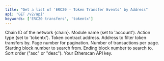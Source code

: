 ```yaml
---
title: "Get a list of 'ERC20 - Token Transfer Events' by Address"
api: 'GET /v2/api'
keywords: ['ERC20 transfers', 'tokentx']
---
```



<CreditChip description="Returns ERC-20 token transfers for an address" />

  <ParamField query="chainid" type="string" initialValue="1" placeholder="e.g. 1">
    Chain ID of the network {chain}.
  </ParamField>
  <ParamField query="module" type="string" initialValue="account">
    Module name (set to 'account').
  </ParamField>
  <ParamField query="action" type="string" initialValue="tokentx">
    Action type (set to 'tokentx').
  </ParamField>
  <ParamField query="contractaddress" type="string" initialValue="0x9f8f72aa9304c8b593d555f12ef6589cc3a579a2">
    Token contract address.
  </ParamField>
  <ParamField query="address" type="string" initialValue="0x4e83362442b8d1bec281594cea3050c8eb01311c">
    Address to filter token transfers by.
  </ParamField>
  <ParamField query="page" type="integer" initialValue="1">
    Page number for pagination.
  </ParamField>
  <ParamField query="offset" type="integer" initialValue="100">
    Number of transactions per page.
  </ParamField>
  <ParamField query="startblock" type="integer" initialValue="0">
    Starting block number to search from.
  </ParamField>
  <ParamField query="endblock" type="integer" initialValue="27025780">
    Ending block number to search to.
  </ParamField>
  <ParamField query="sort" type="string" initialValue="asc">
    Sort order ("asc" or "desc").
  </ParamField>
  <ParamField query="apikey" type="string">
    Your Etherscan API key.
  </ParamField>
